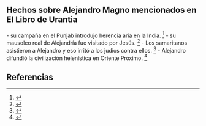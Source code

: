 

== {{anchor|Hechos_sobre_Alejandro_Magno_mencionados_en_El_Libro_de_Urantia}} Hechos sobre Alejandro Magno mencionados en El Libro de Urantia ==

- su campaña en el Punjab introdujo herencia aria en la India. <ref>{{lib|LU|79|4|3}}</ref> - su mausoleo real de Alejandría fue visitado por Jesús. <ref>{{lib|LU|130|3|4}}</ref> - Los samaritanos asistieron a Alejandro y eso irritó a los judíos contra ellos. <ref>{{lib|LU|143|4|2-3}}</ref> - Alejandro difundió la civilización helenística en Oriente Próximo. <ref>{{lib|LU|195|1|7-10}}</ref> 

== Referencias ==
<references />
